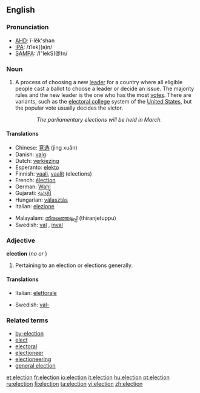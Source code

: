 {{wikipedia}}
==English==

===Pronunciation===
*[[w:AHD|AHD]]: ĭ-lĕk'shən
*[[w:IPA|IPA]]: /ɪˈlekʃ(ə)n/
*[[w:SAMPA|SAMPA]]: /I"lekS(@)n/

===Noun===
{{en-noun}}

# A process of choosing a new [[leader]] for a country where all eligible people cast a ballot to choose a leader or decide an issue.  The majority rules and the new leader is the one who has the most [[vote]]s.  There are variants, such as the [[electoral college]] system of the [[United States]], but the popular vote usually decides the victor.
::''The parliamentary elections will be held in March.''

====Translations====
{{top}}
*Chinese: [[竞选]] (jìng xuǎn)
*Danish: [[valg]] {{n}}
*Dutch: [[verkiezing]] {{f}}
*Esperanto: [[elekto]]
*Finnish: [[vaali]], [[vaalit]] (elections)
*French: [[élection]] {{f}}
*German: [[Wahl]] {{f}}
*Gujarati: [[ચૂંટણી]]
*Hungarian: [[választás]]
*Italian: [[elezione]] {{f}}
{{mid}}
*Malayalam: [[തിരഞ്ഞെടുപ്പ്]] (thiranjetuppu)
*Swedish: [[val]] {{f}}, [[inval]]
{{bottom}}

===Adjective===
'''election'''  (''no'' {{compar}} ''or'' {{superl}})

# Pertaining to an election or elections generally.

====Translations====
{{top}}
*Italian: [[elettorale]]
{{mid}}
*Swedish: [[val-]]
{{bottom}}


===Related terms===
*[[by-election]]
*[[elect]]
*[[electoral]]
*[[electioneer]]
*[[electioneering]]
*[[general election]]

[[et:election]]
[[fr:election]]
[[io:election]]
[[it:election]]
[[hu:election]]
[[pt:election]]
[[ru:election]]
[[fi:election]]
[[ta:election]]
[[vi:election]]
[[zh:election]]